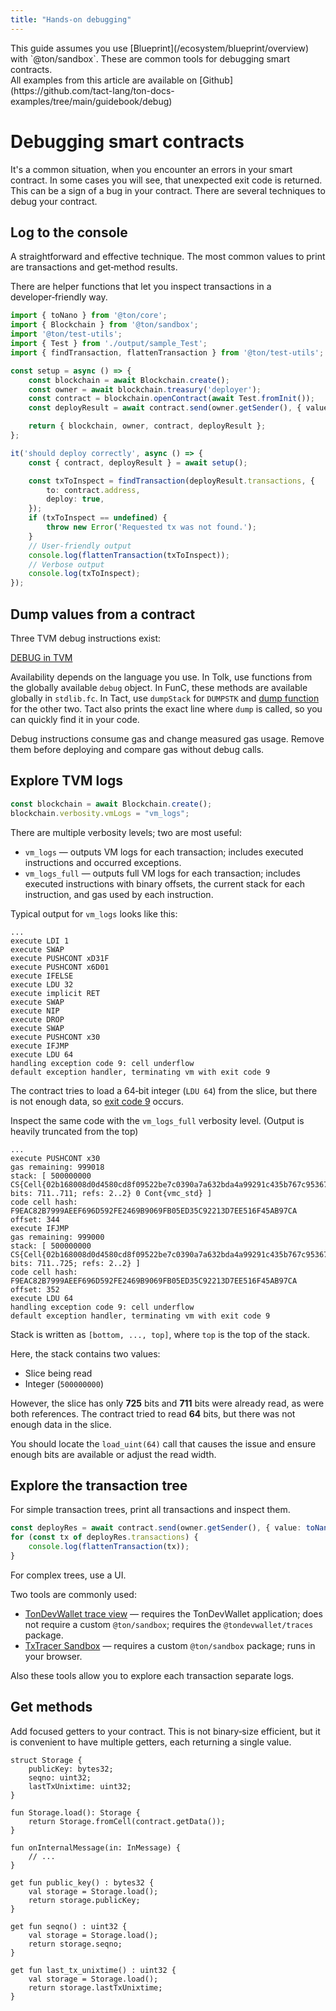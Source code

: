 ```yaml
---
title: "Hands-on debugging"
---
```



<Aside>
    This guide assumes you use [Blueprint](/ecosystem/blueprint/overview) with `@ton/sandbox`. These are common tools for debugging smart contracts.
</Aside>

<Aside>
    All examples from this article are available on [Github](https://github.com/tact-lang/ton-docs-examples/tree/main/guidebook/debug)
</Aside>

# Debugging smart contracts

It's a common situation, when you encounter an errors in your smart contract. In some cases you will see, that unexpected exit code is returned. This can be a sign of a bug in your contract. There are several techniques to debug your contract.

## Log to the console

A straightforward and effective technique. The most common values to print are transactions and get‑method results.

There are helper functions that let you inspect transactions in a developer‑friendly way.

```ts TypeScript
import { toNano } from '@ton/core';
import { Blockchain } from '@ton/sandbox';
import '@ton/test-utils';
import { Test } from './output/sample_Test';
import { findTransaction, flattenTransaction } from '@ton/test-utils';

const setup = async () => {
    const blockchain = await Blockchain.create();
    const owner = await blockchain.treasury('deployer');
    const contract = blockchain.openContract(await Test.fromInit());
    const deployResult = await contract.send(owner.getSender(), { value: toNano(0.5), bounce: true }, null);

    return { blockchain, owner, contract, deployResult };
};

it('should deploy correctly', async () => {
    const { contract, deployResult } = await setup();

    const txToInspect = findTransaction(deployResult.transactions, {
        to: contract.address,
        deploy: true,
    });
    if (txToInspect == undefined) {
        throw new Error('Requested tx was not found.');
    }
    // User-friendly output
    console.log(flattenTransaction(txToInspect));
    // Verbose output
    console.log(txToInspect);
});
```

## Dump values from a contract

Three TVM debug instructions exist:

[DEBUG in TVM](/tvm/instructions#fe-debug)

Availability depends on the language you use. In Tolk, use functions from the globally available `debug` object. In FunC, these methods are available globally in `stdlib.fc`. In Tact, use `dumpStack` for `DUMPSTK` and [dump function](https://docs.tact-lang.org/ref/core-debug/#dump) for the other two. Tact also prints the exact line where `dump` is called, so you can quickly find it in your code.

<Aside type="caution">
    Debug instructions consume gas and change measured gas usage. Remove them before deploying and compare gas without debug calls.
</Aside>

## Explore TVM logs 

```ts TypeScript
const blockchain = await Blockchain.create();
blockchain.verbosity.vmLogs = "vm_logs";
```

There are multiple verbosity levels; two are most useful:

- `vm_logs` — outputs VM logs for each transaction; includes executed instructions and occurred exceptions.
- `vm_logs_full` — outputs full VM logs for each transaction; includes executed instructions with binary offsets, the current stack for each instruction, and gas used by each instruction.

Typical output for `vm_logs` looks like this:

```text
...
execute LDI 1
execute SWAP
execute PUSHCONT xD31F
execute PUSHCONT x6D01
execute IFELSE
execute LDU 32
execute implicit RET
execute SWAP
execute NIP
execute DROP
execute SWAP
execute PUSHCONT x30
execute IFJMP
execute LDU 64
handling exception code 9: cell underflow
default exception handler, terminating vm with exit code 9
```

The contract tries to load a 64‑bit integer (`LDU 64`) from the slice, but there is not enough data, so [exit code 9](/tvm/exit-codes#9%3A-cell-underflow) occurs.

Inspect the same code with the `vm_logs_full` verbosity level. (Output is heavily truncated from the top)
```text
...
execute PUSHCONT x30
gas remaining: 999018
stack: [ 500000000 CS{Cell{02b168008d0d4580cd8f09522be7c0390a7a632bda4a99291c435b767c95367ebe78e9af0023d36bc5f97853f4c898f868f95b035ae8f555a321d0ffce8d9f6165e2252d7a9077359400060e9fc800000000003d0902d1b85b3919} bits: 711..711; refs: 2..2} 0 Cont{vmc_std} ] 
code cell hash: F9EAC82B7999AEEF696D592FE2469B9069FB05ED35C92213D7EE516F45AB97CA offset: 344
execute IFJMP
gas remaining: 999000
stack: [ 500000000 CS{Cell{02b168008d0d4580cd8f09522be7c0390a7a632bda4a99291c435b767c95367ebe78e9af0023d36bc5f97853f4c898f868f95b035ae8f555a321d0ffce8d9f6165e2252d7a9077359400060e9fc800000000003d0902d1b85b3919} bits: 711..725; refs: 2..2} ] 
code cell hash: F9EAC82B7999AEEF696D592FE2469B9069FB05ED35C92213D7EE516F45AB97CA offset: 352
execute LDU 64
handling exception code 9: cell underflow
default exception handler, terminating vm with exit code 9
```

Stack is written as `[bottom, ..., top]`, where `top` is the top of the stack.

Here, the stack contains two values:

- Slice being read
- Integer (`500000000`)

However, the slice has only **725** bits and **711** bits were already read, as were both references. The contract tried to read **64** bits, but there was not enough data in the slice.

You should locate the `load_uint(64)` call that causes the issue and ensure enough bits are available or adjust the read width.

## Explore the transaction tree

For simple transaction trees, print all transactions and inspect them.

```ts TypeScript
const deployRes = await contract.send(owner.getSender(), { value: toNano(0.5), bounce: true }, null);
for (const tx of deployRes.transactions) {
    console.log(flattenTransaction(tx));
}
```

For complex trees, use a UI.

Two tools are commonly used:

- [TonDevWallet trace view](/ecosystem/wallet-apps/dev) — requires the TonDevWallet application; does not require a custom `@ton/sandbox`; requires the `@tondevwallet/traces` package.
- [TxTracer Sandbox](https://txtracer.ton.org/sandbox/) — requires a custom `@ton/sandbox` package; runs in your browser.

Also these tools allow you to explore each transaction separate logs.

## Get methods

Add focused getters to your contract. This is not binary‑size efficient, but it is convenient to have multiple getters, each returning a single value.

```tolk Tolk
struct Storage {
    publicKey: bytes32;
    seqno: uint32;
    lastTxUnixtime: uint32;
}

fun Storage.load(): Storage {
    return Storage.fromCell(contract.getData());
}

fun onInternalMessage(in: InMessage) {
    // ...
}

get fun public_key() : bytes32 {
    val storage = Storage.load();
    return storage.publicKey;
}

get fun seqno() : uint32 {
    val storage = Storage.load();
    return storage.seqno;
}

get fun last_tx_unixtime() : uint32 {
    val storage = Storage.load();
    return storage.lastTxUnixtime;
}
```